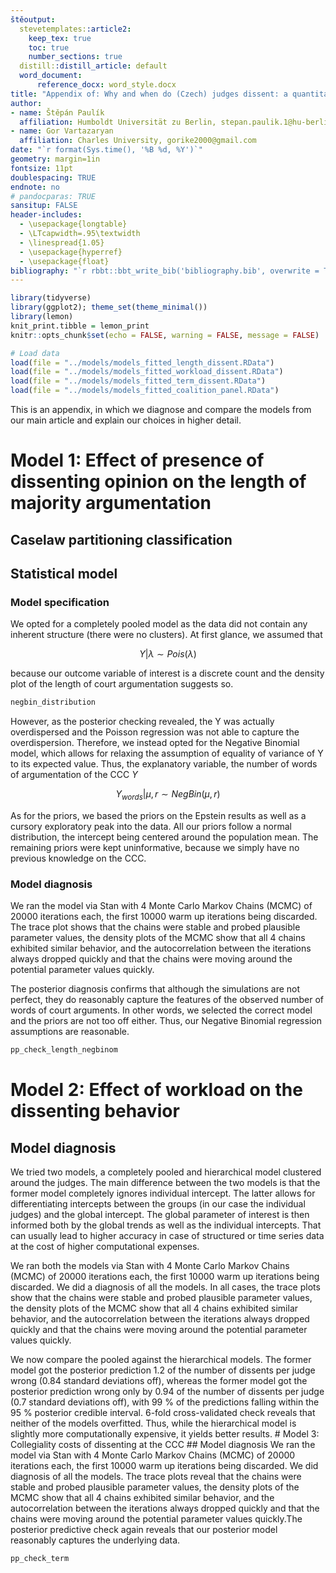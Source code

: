 ```yaml
---
štěoutput: 
  stevetemplates::article2:
    keep_tex: true
    toc: true
    number_sections: true
  distill::distill_article: default
  word_document:
      reference_docx: word_style.docx
title: "Appendix of: Why and when do (Czech) judges dissent: a quantitative empirical analysis of the Czech Constitutional Court"
author:
- name: Štěpán Paulík
  affiliation: Humboldt Universität zu Berlin, stepan.paulik.1@hu-berlin.de
- name: Gor Vartazaryan
  affiliation: Charles University, gorike2000@gmail.com
date: "`r format(Sys.time(), '%B %d, %Y')`"
geometry: margin=1in
fontsize: 11pt
doublespacing: TRUE
endnote: no
# pandocparas: TRUE
sansitup: FALSE
header-includes:
  - \usepackage{longtable}
  - \LTcapwidth=.95\textwidth
  - \linespread{1.05}
  - \usepackage{hyperref}
  - \usepackage{float}
bibliography: "`r rbbt::bbt_write_bib('bibliography.bib', overwrite = TRUE)`"
---
```


```r
library(tidyverse)
library(ggplot2); theme_set(theme_minimal())
library(lemon)
knit_print.tibble = lemon_print
knitr::opts_chunk$set(echo = FALSE, warning = FALSE, message = FALSE)

# Load data
load(file = "../models/models_fitted_length_dissent.RData")
load(file = "../models/models_fitted_workload_dissent.RData")
load(file = "../models/models_fitted_term_dissent.RData")
load(file = "../models/models_fitted_coalition_panel.RData")
```
\vspace{30pt}

This is an appendix, in which we diagnose and compare the models from our main article and explain our choices in higher detail.

# Model 1: Effect of presence of dissenting opinion on the length of majority argumentation
## Caselaw partitioning classification
## Statistical model
### Model specification
We opted for a completely pooled model as the data did not contain any inherent structure (there were no clusters). At first glance, we assumed that 

$$
Y | \lambda \sim Pois(\lambda)
$$

because our outcome variable of interest is a discrete count and the density plot of the length of court argumentation suggests so.

``` r
negbin_distribution
```

However, as the posterior checking revealed, the Y was actually overdispersed and the Poisson regression was not able to capture the overdispersion. Therefore, we instead opted for the Negative Binomial model, which allows for relaxing the assumption of equality of variance of Y to its expected value. Thus, the explanatory variable, the number of words of argumentation of the CCC *Y*

$$
Y_{words} | \mu, r \sim NegBin(\mu, r)
$$

As for the priors, we based the priors on the Epstein results as well as a cursory exploratory peak into the data. All our priors follow a normal distribution, the intercept being centered around the population mean. The remaining priors were kept uninformative, because we simply have no previous knowledge on the CCC.

### Model diagnosis
We ran the model via Stan with 4 Monte Carlo Markov Chains (MCMC) of 20000 iterations each, the first 10000 warm up iterations being discarded. The trace plot shows that the chains were stable and probed plausible parameter values, the density plots of the MCMC show that all 4 chains exhibited similar behavior, and the autocorrelation between the iterations always dropped quickly and that the chains were moving around the potential parameter values quickly.

The posterior diagnosis confirms that although the simulations are not perfect, they do reasonably capture the features of the observed number of words of court arguments. In other words, we selected the correct model and the priors are not too off either. Thus, our Negative Binomial regression assumptions are reasonable.

``` r
pp_check_length_negbinom
```

# Model 2: Effect of workload on the dissenting behavior
## Model diagnosis
We tried two models, a completely pooled and hierarchical model clustered around the judges.  The main difference between the two models is that the former model completely ignores individual intercept. The latter allows for differentiating intercepts between the groups (in our case the individual judges) and the global intercept. The global parameter of interest is then informed both by the global trends as well as the individual intercepts. That can usually lead to higher accuracy in case of structured or time series data at the cost of higher computational expenses.

We ran both the models via Stan with 4 Monte Carlo Markov Chains (MCMC) of 20000 iterations each, the first 10000 warm up iterations being discarded. We did a diagnosis of all the models. In all cases, the trace plots show that the chains were stable and probed plausible parameter values, the density plots of the MCMC show that all 4 chains exhibited similar behavior, and the autocorrelation between the iterations always dropped quickly and that the chains were moving around the potential parameter values quickly.
 
We now compare the pooled against the hierarchical models. The former model got the posterior prediction 1.2 of the number of dissents per judge wrong (0.84 standard deviations off), whereas the former model got the posterior prediction wrong only by 0.94 of the number of dissents per judge (0.7 standard deviations off), with 99 % of the predictions falling within the 95 % posterior credible interval. 6-fold cross-validated check reveals that neither of the models overfitted. Thus, while the hierarchical model is slightly more computationally expensive, it yields better results.
# Model 3: Collegiality costs of dissenting at the CCC
## Model diagnosis
We ran the model via Stan with 4 Monte Carlo Markov Chains (MCMC) of 20000 iterations each, the first 10000 warm up iterations being discarded. We did diagnosis of all the models. The trace plots reveal that the chains were stable and probed plausible parameter values, the density plots of the MCMC show that all 4 chains exhibited similar behavior, and the autocorrelation between the iterations always dropped quickly and that the chains were moving around the potential parameter values quickly.The posterior predictive check again reveals that our posterior model reasonably captures the underlying data.

``` r
pp_check_term
```